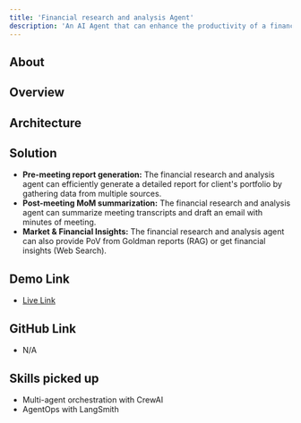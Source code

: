 ```yaml
---
title: 'Financial research and analysis Agent'
description: 'An AI Agent that can enhance the productivity of a financial advisor by creating reports, summarizing meeting transcripts and gathering market insights.'
---
```


## About

## Overview

## Architecture

## Solution

- **Pre-meeting report generation:** The financial research and analysis agent can efficiently generate a detailed report for client's portfolio by gathering data from multiple sources.
- **Post-meeting MoM summarization:** The financial research and analysis agent can summarize meeting transcripts and draft an email with minutes of meeting.
- **Market & Financial Insights:** The financial research and analysis agent can also provide PoV from Goldman reports (RAG) or get financial insights (Web Search).

## Demo Link

- [Live Link](https://58691dd33e.dsceapp.buildlab.cloud/)

## GitHub Link

- N/A

## Skills picked up
- Multi-agent orchestration with CrewAI
- AgentOps with LangSmith

